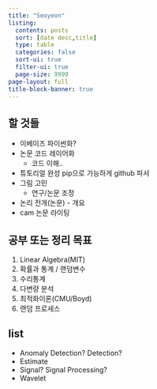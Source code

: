 ```yaml
---
title: "Seoyeon"
listing:
  contents: posts
  sort: [date desc,title]
  type: table
  categories: false
  sort-ui: true
  filter-ui: true
  page-size: 9999
page-layout: full
title-block-banner: true
---
```


::: {.panel-tabset} 

## 할 것들

- 이베이즈 파이썬화?
- 논문 코드 레이어화
    - 코드 이해..
- 튜토리얼 완성 pip으로 가능하게 github 파서
- 그림 고민
    - 연구/논문 조정
- 논리 전개(논문) - 개요
- cam 논문 라이팅

## 공부 또는 정리 목표

1. Linear Algebra(MIT)
2. 확률과 통계 / 랜덤변수
3. 수리통계
4. 다변량 분석
5. 최적화이론(CMU/Boyd)
6. 랜덤 프로세스

## list

- Anomaly Detection? Detection?
- Estimate
- Signal? Signal Processing?
- Wavelet

:::